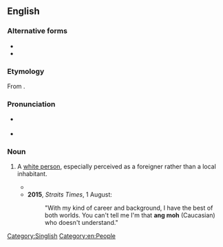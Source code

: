 ==English==

===Alternative forms===
* {{l|en|angmoh}}
* {{l|en|ang mo}}

===Etymology===
From {{etyl|nan|en}} {{zh-l|紅毛|tr=[[âng-mô͘]]|red hair}}.

===Pronunciation===
* {{a|Singapore}} {{IPA|/ˈɑŋ ˈmoʊ/|lang=en}}
* {{a|UK}} {{IPA|/ˌaŋ ˈməʊ/|lang=en}}

===Noun===
{{en-noun|s|ang moh}}

# {{lb|en|Singapore|Malaysia|informal|derogatory}} A [[white person]], especially perceived as a foreigner rather than a local inhabitant. {{defdate|from 19th c.}}
#* {{quote-text|year=2011|author=Shirley Geok-lin Lim|title=Joss and Gold|page=254|passage=Suyin recognized him immediately—the tall, uncomfortable-looking white man, the '''ang moh''' standing guard by the only unoccupied table in the cafe.}}
#* '''2015''', ''Straits Times'', 1 August:
#*: "With my kind of career and background, I have the best of both worlds. You can't tell me I'm that '''ang moh''' (Caucasian) who doesn't understand."

[[Category:Singlish]]
[[Category:en:People]]